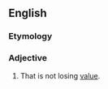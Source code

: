 ==English==

===Etymology===
{{prefix|non|depreciating|lang=en}}

===Adjective===
{{en-adj}}

# {{lb|en|of an asset}} That is not losing [[value]].